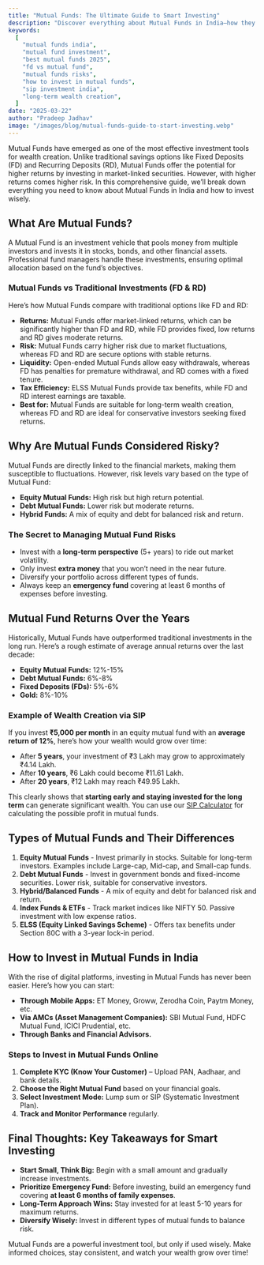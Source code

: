 ---
title: "Mutual Funds: The Ultimate Guide to Smart Investing"
description: "Discover everything about Mutual Funds in India—how they work, their advantages over FD & RD, investment risks, and how to start investing for long-term wealth creation."
keywords:
  [
    "mutual funds india",
    "mutual fund investment",
    "best mutual funds 2025",
    "fd vs mutual fund",
    "mutual funds risks",
    "how to invest in mutual funds",
    "sip investment india",
    "long-term wealth creation",
  ]
date: "2025-03-22"
author: "Pradeep Jadhav"
image: "/images/blog/mutual-funds-guide-to-start-investing.webp"
---

Mutual Funds have emerged as one of the most effective investment tools for wealth creation. Unlike traditional savings options like Fixed Deposits (FD) and Recurring Deposits (RD), Mutual Funds offer the potential for higher returns by investing in market-linked securities. However, with higher returns comes higher risk. In this comprehensive guide, we’ll break down everything you need to know about Mutual Funds in India and how to invest wisely.

## What Are Mutual Funds?

A Mutual Fund is an investment vehicle that pools money from multiple investors and invests it in stocks, bonds, and other financial assets. Professional fund managers handle these investments, ensuring optimal allocation based on the fund’s objectives.

### Mutual Funds vs Traditional Investments (FD & RD)

Here’s how Mutual Funds compare with traditional options like FD and RD:

- **Returns:** Mutual Funds offer market-linked returns, which can be significantly higher than FD and RD, while FD provides fixed, low returns and RD gives moderate returns.
- **Risk:** Mutual Funds carry higher risk due to market fluctuations, whereas FD and RD are secure options with stable returns.
- **Liquidity:** Open-ended Mutual Funds allow easy withdrawals, whereas FD has penalties for premature withdrawal, and RD comes with a fixed tenure.
- **Tax Efficiency:** ELSS Mutual Funds provide tax benefits, while FD and RD interest earnings are taxable.
- **Best for:** Mutual Funds are suitable for long-term wealth creation, whereas FD and RD are ideal for conservative investors seeking fixed returns.

<Ad />

## Why Are Mutual Funds Considered Risky?

Mutual Funds are directly linked to the financial markets, making them susceptible to fluctuations. However, risk levels vary based on the type of Mutual Fund:

- **Equity Mutual Funds:** High risk but high return potential.
- **Debt Mutual Funds:** Lower risk but moderate returns.
- **Hybrid Funds:** A mix of equity and debt for balanced risk and return.

### The Secret to Managing Mutual Fund Risks

- Invest with a **long-term perspective** (5+ years) to ride out market volatility.
- Only invest **extra money** that you won’t need in the near future.
- Diversify your portfolio across different types of funds.
- Always keep an **emergency fund** covering at least 6 months of expenses before investing.

## Mutual Fund Returns Over the Years

Historically, Mutual Funds have outperformed traditional investments in the long run. Here’s a rough estimate of average annual returns over the last decade:

- **Equity Mutual Funds:** 12%-15%
- **Debt Mutual Funds:** 6%-8%
- **Fixed Deposits (FDs):** 5%-6%
- **Gold:** 8%-10%

### Example of Wealth Creation via SIP

If you invest **₹5,000 per month** in an equity mutual fund with an **average return of 12%**, here’s how your wealth would grow over time:

- After **5 years**, your investment of ₹3 Lakh may grow to approximately ₹4.14 Lakh.
- After **10 years**, ₹6 Lakh could become ₹11.61 Lakh.
- After **20 years**, ₹12 Lakh may reach ₹49.95 Lakh.

This clearly shows that **starting early and staying invested for the long term** can generate significant wealth. You can use our [SIP Calculator](/sip-calculator) for calculating the possible profit in mutual funds.

## Types of Mutual Funds and Their Differences

1. **Equity Mutual Funds** - Invest primarily in stocks. Suitable for long-term investors. Examples include Large-cap, Mid-cap, and Small-cap funds.
2. **Debt Mutual Funds** - Invest in government bonds and fixed-income securities. Lower risk, suitable for conservative investors.
3. **Hybrid/Balanced Funds** - A mix of equity and debt for balanced risk and return.
4. **Index Funds & ETFs** - Track market indices like NIFTY 50. Passive investment with low expense ratios.
5. **ELSS (Equity Linked Savings Scheme)** - Offers tax benefits under Section 80C with a 3-year lock-in period.

<Ad />

## How to Invest in Mutual Funds in India

With the rise of digital platforms, investing in Mutual Funds has never been easier. Here’s how you can start:

- **Through Mobile Apps:** ET Money, Groww, Zerodha Coin, Paytm Money, etc.
- **Via AMCs (Asset Management Companies):** SBI Mutual Fund, HDFC Mutual Fund, ICICI Prudential, etc.
- **Through Banks and Financial Advisors.**

### Steps to Invest in Mutual Funds Online

1. **Complete KYC (Know Your Customer)** – Upload PAN, Aadhaar, and bank details.
2. **Choose the Right Mutual Fund** based on your financial goals.
3. **Select Investment Mode:** Lump sum or SIP (Systematic Investment Plan).
4. **Track and Monitor Performance** regularly.

## Final Thoughts: Key Takeaways for Smart Investing

- **Start Small, Think Big:** Begin with a small amount and gradually increase investments.
- **Prioritize Emergency Fund:** Before investing, build an emergency fund covering **at least 6 months of family expenses**.
- **Long-Term Approach Wins:** Stay invested for at least 5-10 years for maximum returns.
- **Diversify Wisely:** Invest in different types of mutual funds to balance risk.

Mutual Funds are a powerful investment tool, but only if used wisely. Make informed choices, stay consistent, and watch your wealth grow over time!
